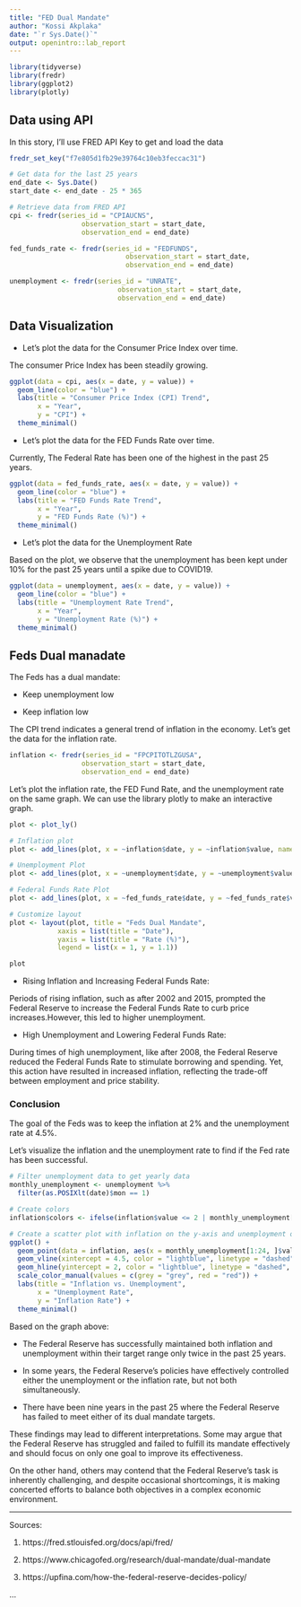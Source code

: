 ---
title: "FED Dual Mandate"
author: "Kossi Akplaka"
date: "`r Sys.Date()`"
output: openintro::lab_report
---

```{r load-packages, message=FALSE, warning=FALSE}
library(tidyverse)
library(fredr)
library(ggplot2)
library(plotly)
```

## Data using API
In this story, I'll use FRED API Key to get and load the data

```{r}
fredr_set_key("f7e805d1fb29e39764c10eb3feccac31")

# Get data for the last 25 years
end_date <- Sys.Date()
start_date <- end_date - 25 * 365  

# Retrieve data from FRED API
cpi <- fredr(series_id = "CPIAUCNS", 
                  observation_start = start_date, 
                  observation_end = end_date)

fed_funds_rate <- fredr(series_id = "FEDFUNDS",
                             observation_start = start_date,
                             observation_end = end_date)

unemployment <- fredr(series_id = "UNRATE",
                           observation_start = start_date,
                           observation_end = end_date)
```



## Data Visualization

- Let's plot the data for the Consumer Price Index over time.

The consumer Price Index has been steadily growing.

```{r}
ggplot(data = cpi, aes(x = date, y = value)) +
  geom_line(color = "blue") +
  labs(title = "Consumer Price Index (CPI) Trend",
       x = "Year",
       y = "CPI") +
  theme_minimal()
```


- Let's plot the data for the FED Funds Rate over time.

Currently, The Federal Rate has been one of the highest in the past 25 years.

```{r}
ggplot(data = fed_funds_rate, aes(x = date, y = value)) +
  geom_line(color = "blue") +
  labs(title = "FED Funds Rate Trend",
       x = "Year",
       y = "FED Funds Rate (%)") +
  theme_minimal()
```
 

- Let's plot the data for the Unemployment Rate

Based on the plot, we observe that the unemployment has been kept under 10% for the past 25 years until a spike due to COVID19.
 
```{r}
ggplot(data = unemployment, aes(x = date, y = value)) +
  geom_line(color = "blue") +
  labs(title = "Unemployment Rate Trend",
       x = "Year",
       y = "Unemployment Rate (%)") +
  theme_minimal()
```

## Feds Dual manadate

The Feds has a dual mandate:

- Keep unemployment low

- Keep inflation low


The CPI trend indicates a general trend of inflation in the economy. Let's get the data for the inflation rate.


```{r}
inflation <- fredr(series_id = "FPCPITOTLZGUSA", 
                  observation_start = start_date, 
                  observation_end = end_date)

```


Let's plot the inflation rate, the FED Fund Rate, and the unemployment rate on the same graph. We can use the library plotly to make an interactive graph.

```{r}
plot <- plot_ly()

# Inflation plot
plot <- add_lines(plot, x = ~inflation$date, y = ~inflation$value, name = 'Inflation', line = list(color = 'blue'))

# Unemployment Plot
plot <- add_lines(plot, x = ~unemployment$date, y = ~unemployment$value, name = 'Unemployment', line = list(color = 'red'))

# Federal Funds Rate Plot
plot <- add_lines(plot, x = ~fed_funds_rate$date, y = ~fed_funds_rate$value, name = 'Fed Funds Rate', line = list(color = 'grey'))

# Customize layout
plot <- layout(plot, title = "Feds Dual Mandate",
            xaxis = list(title = "Date"),
            yaxis = list(title = "Rate (%)"),
            legend = list(x = 1, y = 1.1))

plot
```

- Rising Inflation and Increasing Federal Funds Rate:

Periods of rising inflation, such as after 2002 and 2015, prompted the Federal Reserve to increase the Federal Funds Rate to curb price increases.However, this led to higher unemployment.

- High Unemployment and Lowering Federal Funds Rate:

During times of high unemployment, like after 2008, the Federal Reserve reduced the Federal Funds Rate to stimulate borrowing and spending.
Yet, this action have resulted in increased inflation, reflecting the trade-off between employment and price stability.

### Conclusion

The goal of the Feds was to keep the inflation at 2% and the unemployment rate at 4.5%. 

Let's visualize the inflation and the unemployment rate to find if the Fed rate has been successful.

```{r warning=FALSE}
# Filter unemployment data to get yearly data
monthly_unemployment <- unemployment %>%
  filter(as.POSIXlt(date)$mon == 1)

# Create colors 
inflation$colors <- ifelse(inflation$value <= 2 | monthly_unemployment[1:24, ]$value <= 4.5, "grey", "red")

# Create a scatter plot with inflation on the y-axis and unemployment on the x-axis
ggplot() +
  geom_point(data = inflation, aes(x = monthly_unemployment[1:24, ]$value, y = inflation$value, color = colors), size = 3) +
  geom_vline(xintercept = 4.5, color = "lightblue", linetype = "dashed", size = 1) +
  geom_hline(yintercept = 2, color = "lightblue", linetype = "dashed", size = 1) +
  scale_color_manual(values = c(grey = "grey", red = "red")) +
  labs(title = "Inflation vs. Unemployment",
       x = "Unemployment Rate",
       y = "Inflation Rate") +
  theme_minimal()
```

Based on the graph above:

- The Federal Reserve has successfully maintained both inflation and unemployment within their target range only twice in the past 25 years.

- In some years, the Federal Reserve's policies have effectively controlled either the unemployment or the inflation rate, but not both simultaneously.

- There have been nine years in the past 25 where the Federal Reserve has failed to meet either of its dual mandate targets.

These findings may lead to different interpretations. Some may argue that the Federal Reserve has struggled and failed to fulfill its mandate effectively and should focus on only one goal to improve its effectiveness. 

On the other hand, others may contend that the Federal Reserve's task is inherently challenging, and despite occasional shortcomings, it is making concerted efforts to balance both objectives in a complex economic environment.


---

Sources:

1. https://fred.stlouisfed.org/docs/api/fred/

2. https://www.chicagofed.org/research/dual-mandate/dual-mandate

3. https://upfina.com/how-the-federal-reserve-decides-policy/

 




...


